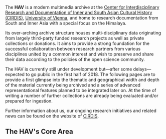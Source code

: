 The **HAV** is a modern multimedia archive at the [Center for Inter­disciplinary Research and Documentation of Inner and South Asian Cultural History (CIRDIS)](http://www.univie.ac.at/cirdis/), [University of Vienna](https://www.univie.ac.at/), and home to research documentation from South and Inner Asia with a special focus on the Himalaya.

Its over-arching archive structure houses multi-disciplinary data originating from largely third-party funded research projects as well as private collections or donations. It aims to provide a strong foundation for the successful collaboration between research partners from various disciplines united by a common interest and wish to preserve and share their data according to the policies of the open science community.

The HAV is currently still under development but—after some delays—expected to go public in the first half of 2018. The following pages are to provide a first glimpse into the thematic and geographical width and depth of the material currently being archived and a series of advanced representational features planned to be integrated later on. At the time of writing a number of further collections are already being evaluated and/or prepared for ingestion.

Further information about us, our ongoing research initiatives and related news can be found on the website of [CIRDIS](http://www.univie.ac.at/cirdis).

## The HAV's Core Area

<Test />
